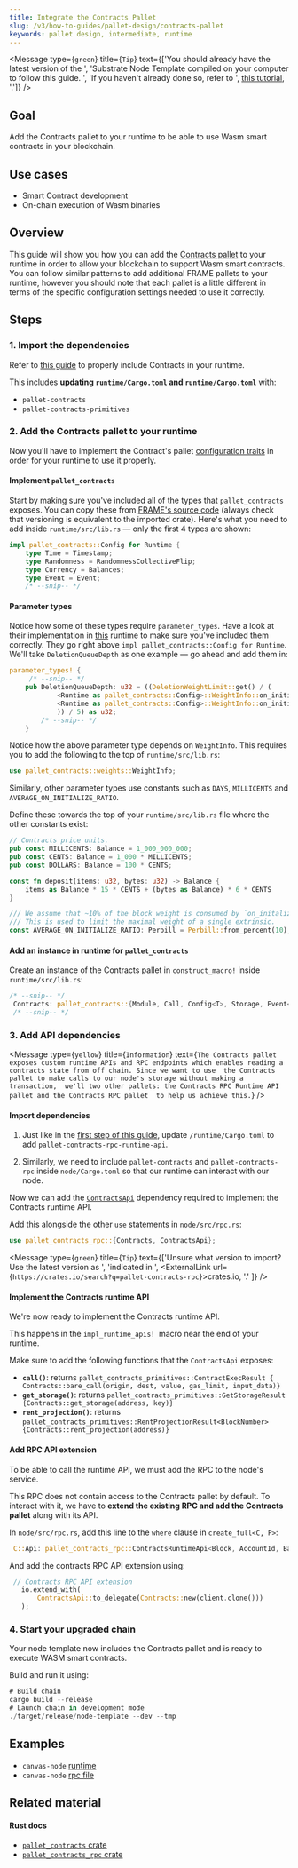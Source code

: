 ```yaml
---
title: Integrate the Contracts Pallet
slug: /v3/how-to-guides/pallet-design/contracts-pallet
keywords: pallet design, intermediate, runtime
---
```


<Message
  type={`green`}
  title={`Tip`}
  text={['You should already have the latest version of the ',
  'Substrate Node Template compiled on your computer to follow this guide. ', 
  'If you haven\'t already done so, refer to ',
  <a href="../../tutorials/create-your-first-substrate-chain/">this tutorial</a>,
  '.']}
/>

## Goal
Add the Contracts pallet to your runtime to be able to use Wasm smart contracts in your blockchain.

## Use cases
- Smart Contract development
- On-chain execution of Wasm binaries

## Overview
This guide will show you how you can add the [Contracts pallet][contracts-frame] to your runtime in order to allow your blockchain 
to support Wasm smart contracts. You can follow similar patterns to add additional FRAME pallets to your runtime, 
however you should note that each pallet is a little different in terms of the specific configuration settings 
needed to use it correctly.

## Steps

### 1. Import the dependencies

Refer to [this guide](../basics/pallet-integration) to properly include Contracts in your runtime.

This includes **updating `runtime/Cargo.toml` and `runtime/Cargo.toml`** with:
  - `pallet-contracts`
  - `pallet-contracts-primitives`

### 2. Add the Contracts pallet to your runtime

Now you'll have to implement the Contract's pallet [configuration traits][contracts-config-rustdocs] in order for your runtime to use it properly.

#### Implement `pallet_contracts`

Start by making sure you've included all of the types that `pallet_contracts` exposes. You can copy these from [FRAME's source code][contracts-frame] 
(always check that versioning is equivalent to the imported crate). Here's what you need to add inside `runtime/src/lib.rs` &mdash; only the first 4 types are shown:


```rust
impl pallet_contracts::Config for Runtime {
    type Time = Timestamp;
    type Randomness = RandomnessCollectiveFlip;
    type Currency = Balances;
    type Event = Event;
    /* --snip-- */
```

#### Parameter types
Notice how some of these types require `parameter_types`. Have a look at their implementation in [this][bin-runtime-contracts-frame] 
runtime to make sure you've included them correctly. They go right above `impl pallet_contracts::Config for Runtime`. 
We'll take `DeletionQueueDepth` as one example &mdash; go ahead and add them in:

```rust
parameter_types! {
     /* --snip-- */
	pub DeletionQueueDepth: u32 = ((DeletionWeightLimit::get() / (
			<Runtime as pallet_contracts::Config>::WeightInfo::on_initialize_per_queue_item(1) -
			<Runtime as pallet_contracts::Config>::WeightInfo::on_initialize_per_queue_item(0)
		    )) / 5) as u32;
        /* --snip-- */
    }
```

Notice how the above parameter type depends on `WeightInfo`. This requires you to add the following to the top of `runtime/src/lib.rs`:

```rust
use pallet_contracts::weights::WeightInfo;
```

Similarly, other parameter types use constants such as `DAYS`, `MILLICENTS` and `AVERAGE_ON_INITIALIZE_RATIO`.

Define these towards the top of your `runtime/src/lib.rs` file where the other constants exist:

```rust
// Contracts price units.
pub const MILLICENTS: Balance = 1_000_000_000;
pub const CENTS: Balance = 1_000 * MILLICENTS;
pub const DOLLARS: Balance = 100 * CENTS;

const fn deposit(items: u32, bytes: u32) -> Balance {
    items as Balance * 15 * CENTS + (bytes as Balance) * 6 * CENTS
}

/// We assume that ~10% of the block weight is consumed by `on_initalize` handlers.
/// This is used to limit the maximal weight of a single extrinsic.
const AVERAGE_ON_INITIALIZE_RATIO: Perbill = Perbill::from_percent(10);
```

#### Add an instance in runtime for `pallet_contracts`

Create an instance of the Contracts pallet in `construct_macro!` inside `runtime/src/lib.rs`:

```rust
/* --snip-- */
 Contracts: pallet_contracts::{Module, Call, Config<T>, Storage, Event<T>},
 /* --snip-- */
 ```

### 3. Add API dependencies

<Message
  type={`yellow`}
  title={`Information`}
  text={`The Contracts pallet exposes custom runtime APIs and RPC endpoints
  which enables reading a contracts state from off chain. Since we want to use 
  the Contracts pallet to make calls to our node's storage without making a transaction, 
  we'll two other pallets: the Contracts RPC Runtime API pallet and the Contracts RPC pallet 
  to help us achieve this.`}
/>

#### Import dependencies 

1. Just like in the [first step of this guide](#1-import-the-dependencies), update `/runtime/Cargo.toml` to add `pallet-contracts-rpc-runtime-api`.

2. Similarly, we need to include `pallet-contracts` and `pallet-contracts-rpc` inside `node/Cargo.toml` so that our runtime can interact with our node.

Now we can add the [`ContractsApi`][contracts-api-rustdocs] dependency required to implement the Contracts runtime API. 

Add this alongside the other `use` statements in `node/src/rpc.rs`:

```rust
use pallet_contracts_rpc::{Contracts, ContractsApi};
```
<Message
  type={`green`}
  title={`Tip`}
  text={['Unsure what version to import? Use the latest version as ', 
  'indicated in ', 
  <ExternalLink url={`https://crates.io/search?q=pallet-contracts-rpc`}>crates.io</ExternalLink>,
  '.'
  ]}
/>

#### Implement the Contracts runtime API

We're now ready to implement the Contracts 
runtime API. 

This happens in the 
`impl_runtime_apis! `macro near the end of your 
runtime.

Make sure to add the following functions that the `ContractsApi` exposes:
- **`call()`**: returns `pallet_contracts_primitives::ContractExecResult { Contracts::bare_call(origin, dest, value, gas_limit, input_data)}`
- **`get_storage()`**: returns `pallet_contracts_primitives::GetStorageResult {Contracts::get_storage(address, key)}`
- **`rent_projection()`**: returns `pallet_contracts_primitives::RentProjectionResult<BlockNumber> {Contracts::rent_projection(address)}`

#### Add RPC API extension

To be able to call the runtime API, we must add the RPC to the node's service. 

This RPC does not contain access to the Contracts pallet by default. To interact with it, we have to **extend the existing RPC and add the Contracts pallet** along with its API.

In `node/src/rpc.rs`, add this line to the `where` clause in `create_full<C, P>`:

```rust
 C::Api: pallet_contracts_rpc::ContractsRuntimeApi<Block, AccountId, Balance, BlockNumber>,
 ```

 And add the contracts RPC API extension using:

 ```rust
  // Contracts RPC API extension
    io.extend_with(
        ContractsApi::to_delegate(Contracts::new(client.clone()))
    );
```

### 4. Start your upgraded chain
Your node template now includes the Contracts pallet and is ready to execute WASM smart contracts.

Build and run it using:
```rust
# Build chain
cargo build --release
# Launch chain in development mode
./target/release/node-template --dev --tmp
```

## Examples
- `canvas-node` [runtime](https://github.com/paritytech/canvas-node/blob/master/runtime/src/lib.rs#L361)
- `canvas-node` [rpc file](https://github.com/paritytech/canvas-node/blob/master/node/src/rpc.rs)

## Related material
#### Rust docs
- [`pallet_contracts` crate](https://substrate.dev/rustdocs/v3.0.0/pallet_contracts/index.html)
- [`pallet_contracts_rpc` crate](https://substrate.dev/rustdocs/v3.0.0/pallet_contracts_rpc/index.html)

[contracts-frame]: https://substrate.dev/rustdocs/v3.0.0/pallet_contracts/
[create-first-chain-tutorial]: https://substrate.dev/docs/en/tutorials/create-your-first-substrate-chain/
[contracts-config-rustdocs]: https://substrate.dev/rustdocs/v3.0.0/pallet_contracts/trait.Config.html
[contracts-frame]: https://github.com/paritytech/substrate/blob/master/frame/contracts/src/lib.rs#L144
[bin-runtime-contracts-frame]: https://github.com/paritytech/substrate/blob/master/bin/node/runtime/src/lib.rs#L786
[contracts-api-rustdocs]: https://substrate.dev/rustdocs/v3.0.0/pallet_contracts_rpc_runtime_api/trait.ContractsApi.html

